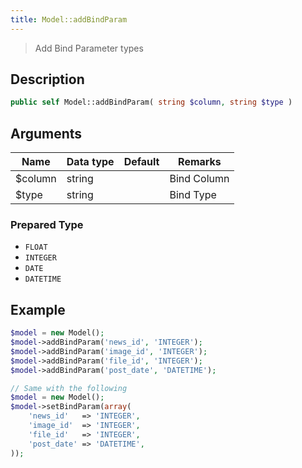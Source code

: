 ```yaml
---
title: Model::addBindParam
---
```


> Add Bind Parameter types


## Description

```php
public self Model::addBindParam( string $column, string $type )
```


## Arguments

| Name    | Data type | Default | Remarks     |
| ------- | --------- | ------- | ----------- |
| $column | string    |         | Bind Column |
| $type   | string    |         | Bind Type   |


### Prepared Type

* `FLOAT`
* `INTEGER`
* `DATE`
* `DATETIME`


## Example

```php title="Controller"
$model = new Model();
$model->addBindParam('news_id', 'INTEGER');
$model->addBindParam('image_id', 'INTEGER');
$model->addBindParam('file_id', 'INTEGER');
$model->addBindParam('post_date', 'DATETIME');

// Same with the following
$model = new Model();
$model->setBindParam(array(
    'news_id'   => 'INTEGER',
    'image_id'  => 'INTEGER',
    'file_id'   => 'INTEGER',
    'post_date' => 'DATETIME',
));
```
